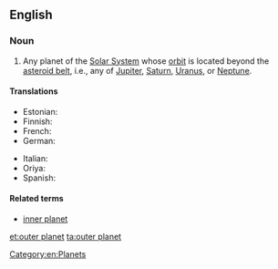 ==English==

===Noun===
{{en-noun|sg=[[outer]] [[planet]]}}

# {{astronomy}} Any planet of the [[Solar System]] whose [[orbit]] is located beyond the [[asteroid belt]], i.e., any of [[Jupiter]], [[Saturn]], [[Uranus]], or [[Neptune]].

====Translations====
{{trans-top|planet of the Solar System with an orbit beyond the asteroid belt}}
* Estonian: {{t|et|välisplaneet}}
* Finnish: {{t|fi|ulkoplaneetta}}
* French: {{t|fr|planète externe|f}}
* German: {{t|de|äußere Planet|m}}
{{trans-mid}}
* Italian: {{t|it|pianeta esterno|m}}
* Oriya: {{t|or|ବାହାର ଗ୍ରହ|sc=Orya}}
* Spanish: {{t|es|planeta externo|m}}
{{trans-bottom}}

====Related terms====
* [[inner planet]]

[[Category:en:Planets]]

[[et:outer planet]]
[[ta:outer planet]]